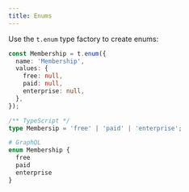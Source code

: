 ```yaml
---
title: Enums
---
```


<!-- TODO: break the text blocks and make them more readable -->
<!-- TODO: codeblock all technical terms -->

<!-- TODO: explain more here -->

Use the `t.enum` type factory to create enums:

```ts
const Membership = t.enum({
  name: 'Membership',
  values: {
    free: null,
    paid: null,
    enterprise: null,
  },
});
```

```ts
/** TypeScript */
type Membersip = 'free' | 'paid' | 'enterprise';
```

```graphql
# GraphQL
enum Membership {
  free
  paid
  enterprise
}
```
